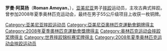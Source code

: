 {{MedalTableTop}}
{{MedalSport | 男子[[古典式摔跤|古典式摔跤]]}}
{{MedalCompetition |[[奧林匹克運動會|奧林匹克運動會]]}}
{{MedalBronze| [[2008年夏季奧林匹克運動會|2008年北京]] | [[2008年夏季奧林匹克運動會摔跤比賽|55公斤級]]}}
{{MedalBottom}}

'''罗曼·阿莫扬'''（'''Roman Amoyan'''，{{bd|1983年|9月3日}}），[[亚美尼亚|亚美尼亚]]男子[[摔跤|摔跤]]运动员，主攻古典式摔跤。曾参加2008年夏季奥林匹克运动会，最终在男子55公斤级项目上收获一枚铜牌。

{{DEFAULTSORT:Amoyan, Roman}}
[[Category:亚美尼亚摔跤运动员|Category:亚美尼亚摔跤运动员]]
[[Category:亞美尼亞奧林匹克運動會銅牌得主|Category:亞美尼亞奧林匹克運動會銅牌得主]]
[[Category:2008年夏季奧林匹克運動會獎牌得主|Category:2008年夏季奧林匹克運動會獎牌得主]]
[[Category:奥林匹克运动会摔跤奖牌得主|Category:奥林匹克运动会摔跤奖牌得主]]
[[Category:世界摔跤锦标赛奖牌得主|Category:世界摔跤锦标赛奖牌得主]]
[[Category:2008年夏季奥林匹克运动会摔跤运动员|Category:2008年夏季奥林匹克运动会摔跤运动员]]

{{Armenia-stub}}